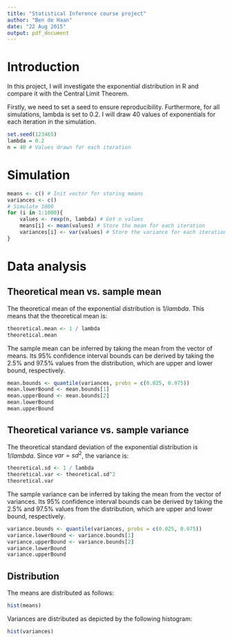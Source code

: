```yaml
---
title: "Statistical Inference course project"
author: "Ben de Haan"
date: "22 Aug 2015"
output: pdf_document
---
```


# Introduction
In this project, I will investigate the exponential distribution in R and compare it with the Central Limit Theorem. 

Firstly, we need to set a seed to ensure reproducibility. Furthermore, for all simulations, lambda is set to 0.2. I will draw 40 values of exponentials for each iteration in the simulation.

```r
set.seed(123465)
lambda = 0.2
n = 40 # Values drawn for each iteration 
```

# Simulation
```r
means <- c() # Init vector for storing means
variances <- c()
# Simulate 1000 
for (i in 1:1000){
    values <- rexp(n, lambda) # Get n values
    means[i] <- mean(values) # Store the mean for each iteration
    variances[i] <- var(values) # Store the variance for each iteration
}
```

# Data analysis

## Theoretical mean vs. sample mean
The theoretical mean of the exponential distribution is $1 / lambda$. This means that the theoretical mean is:

```r
theoretical.mean <- 1 / lambda
theoretical.mean
```

The sample mean can be inferred by taking the mean from the vector of means. Its 95% confidence interval bounds can be derived by taking the 2.5% and 97.5% values from the distribution, which are upper and lower bound, respectively.

```r
mean.bounds <- quantile(variances, probs = c(0.025, 0.975))
mean.lowerBound <- mean.bounds[1]
mean.upperBound <- mean.bounds[2]
mean.lowerBound
mean.upperBound
```

## Theoretical variance vs. sample variance
The theoretical standard deviation of the exponential distribution is $1 / lambda$. Since $var = sd^2$, the variance is:

```r
theoretical.sd <- 1 / lambda
theoretical.var <- theoretical.sd^2
theoretical.var
```

The sample variance can be inferred by taking the mean from the vector of variances. Its 95% confidence interval bounds can be derived by taking the 2.5% and 97.5% values from the distribution, which are upper and lower bound, respectively.

```r
variance.bounds <- quantile(variances, probs = c(0.025, 0.975))
variance.lowerBound <- variance.bounds[1]
variance.upperBound <- variance.bounds[2]
variance.lowerBound
variance.upperBound
```

## Distribution

The means are distributed as follows:
```r
hist(means)
```

Variances are distributed as depicted by the following histogram:
```r
hist(variances)
```

